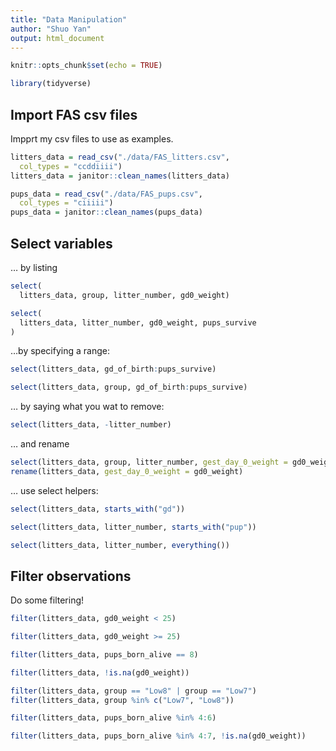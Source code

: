 ```yaml
---
title: "Data Manipulation"
author: "Shuo Yan"
output: html_document
---
```


```r
knitr::opts_chunk$set(echo = TRUE)

library(tidyverse)
```


## Import FAS csv files

 Impprt my csv files to use as examples.
 
```r
litters_data = read_csv("./data/FAS_litters.csv",
  col_types = "ccddiiii")
litters_data = janitor::clean_names(litters_data)

pups_data = read_csv("./data/FAS_pups.csv",
  col_types = "ciiiii")
pups_data = janitor::clean_names(pups_data)
```


## Select variables
... by listing
```r
select(
  litters_data, group, litter_number, gd0_weight)

select(
  litters_data, litter_number, gd0_weight, pups_survive
)

```

...by specifying a range:

```r
select(litters_data, gd_of_birth:pups_survive)

select(litters_data, group, gd_of_birth:pups_survive)

```


... by saying what you wat to remove:

```r
select(litters_data, -litter_number)
```
... and rename

```r
select(litters_data, group, litter_number, gest_day_0_weight = gd0_weight)
rename(litters_data, gest_day_0_weight = gd0_weight)
```
... use select helpers:
```r
select(litters_data, starts_with("gd"))

select(litters_data, litter_number, starts_with("pup"))

select(litters_data, litter_number, everything())

```
## Filter observations

Do some filtering!

```r
filter(litters_data, gd0_weight < 25)

filter(litters_data, gd0_weight >= 25)

filter(litters_data, pups_born_alive == 8)

filter(litters_data, !is.na(gd0_weight))

filter(litters_data, group == "Low8" | group == "Low7")
filter(litters_data, group %in% c("Low7", "Low8"))

filter(litters_data, pups_born_alive %in% 4:6)

filter(litters_data, pups_born_alive %in% 4:7, !is.na(gd0_weight))

```










